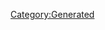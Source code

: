 {{Database/Music/MusicInfo
 |ID=139
 |Cov=140
 |Cd=34
 |Nam=133
 |Div=133
 |Ma=3
 |SerieId=1
 |SerieLogoId=1
 |WavId=140
 |VariationId=0
 |Dsc=133
 |Strt=10
 |ValkyrieBattle=1
 |ValkyrieIntro=1
 |ValkyrieIntroSky=1
 |DivaSolo=1
 |DivaMulti=1
 |Exp=3
}}
[[Category:Generated]]
